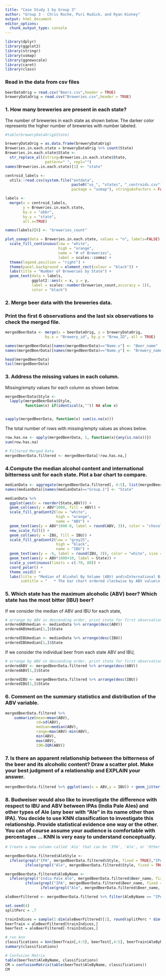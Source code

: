 ```yaml
---
title: "Case Study 1 by Group 3"
author: "Group 3 - Chris Roche, Puri Rudick, and Ryan Kinney"
output: html_document
editor_options: 
  chunk_output_type: console
---
```


```r
library(dplyr)
library(ggplot2)
library(stringr)
library(usmap)
library(ggnewscale)
library(caret)
library(class)
```

### Read in the data from csv files
```r
beerDataOrig = read.csv("Beers.csv",header = TRUE)
breweryDataOrig = read.csv("Breweries.csv",header = TRUE)
```

### 1. How many breweries are present in each state?

The number of breweries in each state as shown below.  The darker color represents the higher number of breweries with number labeled.
```r
#table(breweryDataOrig$State)

breweryDataOrig = as.data.frame(breweryDataOrig)
Breweries.in.each.state = breweryDataOrig %>% count(State)
Breweries.in.each.state$State <- 
  str_replace_all(string=Breweries.in.each.state$State, 
                  pattern=" ", repl="")
names(Breweries.in.each.state)[1] <- "state"

centroid_labels <- 
  utils::read.csv(system.file("extdata",
                              paste0("us_", "states", "_centroids.csv"), 
                              package = "usmap"), stringsAsFactors = FALSE)

labels <- 
  merge(x = centroid_labels, 
        y = Breweries.in.each.state, 
        by.x = "abbr", 
        by.y = "state", 
        all.x=TRUE)

names(labels)[6] <- "breweries_count"

plot_usmap(data = Breweries.in.each.state, values = "n", labels=FALSE) + 
  scale_fill_continuous(low = "white", 
                        high = "orange", 
                        name = "# of Breweries", 
                        label = scales::comma) + 
  theme(legend.position = "right") + 
  theme(panel.background = element_rect(colour = "black")) + 
  labs(title = "Number of Breweries by State") + 
  geom_text(data = labels, 
            ggplot2::aes(x = x, y = y, 
            label = scales::number(breweries_count,accuracy = 1)),
            color = "black")
```

### 2. Merge beer data with the breweries data.
### Print the first 6 observations and the last six observations to check the merged file.
```r
mergedBeerData <- merge(x = beerDataOrig, y = breweryDataOrig,
                  by.x = "Brewery_id", by.y = "Brew_ID", all = TRUE)

names(mergedBeerData)[names(mergedBeerData)=="Name.x"] <- "Beer_name"
names(mergedBeerData)[names(mergedBeerData)=="Name.y"] <- "Brewery_name"

head(mergedBeerData)
tail(mergedBeerData)
```

### 3. Address the missing values in each column.

Missing/empty values for each column as shown below.
```r
mergedBeerData$Style <- 
  lapply(mergedBeerData$Style,
         function(x) if(identical(x,"")) NA else x)


sapply(mergedBeerData, function(x) sum(is.na(x)))
```


The total number of rows with missing/empty values as shows below.

```r
row.has.na <- apply(mergedBeerData, 1, function(x){any(is.na(x))})
sum(row.has.na)

# Filtered Merged Data
mergedBeerData.filtered <- mergedBeerData[!row.has.na,]
```

### 4.Compute the median alcohol content and international bitterness unit for each state. Plot a bar chart to compare.
```r
medianData <- aggregate(mergedBeerData.filtered[, 4:5], list(mergedBeerData.filtered$State), median)
names(medianData)[names(medianData)=="Group.1"] <- "State"

medianData %>%
  ggplot(aes(x = reorder(State,ABV))) +
  geom_col(aes(y = ABV*1000, fill = ABV)) +
  scale_fill_gradient2(low = "white", 
                       high = "orange",
                       name = "ABV") +
  geom_text(aes(y = ABV*1000-8, label = round(ABV, 3)), color = "chocolate4", size = 3) +
  new_scale_fill() +
  geom_col(aes(y = -IBU, fill = IBU)) +
  scale_fill_gradient2(low = "grey25", 
                       high = "black",
                       name = "IBU") +
  geom_text(aes(y = -6, label = round(IBU, 3)), color = "white", size = 3) +
  geom_text(aes(y = ABV*1000+10, label = State)) + 
  scale_y_continuous(limits = c(-70, 80)) +
  coord_polar() +
  theme_void() +
  labs(title = "Median of Alcohol By Volume (ABV) and\nInternational Bitterness Units (IBU) for Each State",
       subtitle = "   * The bar chart ordered clockwise by ABV value\n   ** The darker color represents higher value of ABV and IBU")

```

### 5. Which state has the maximum alcoholic (ABV) beer? Which state has the most bitter (IBU) beer?
If we consider the median of ABV and IBU for each state,
```r
# arrange by ABV in descending order, print state for first observation
orderedABVmedian <- medianData %>% arrange(desc(ABV))
orderedABVmedian[1,]$State

orderedIBUmedian <- medianData %>% arrange(desc(IBU))
orderedIBUmedian[1,]$State
```
If we consider the individual beer from each state ABV and IBU,
```r
# arrange by ABV in descending order, print state for first observation
orderedABV <- mergedBeerData.filtered %>% arrange(desc(ABV))
orderedABV[1,]$State

orderedIBU <- mergedBeerData.filtered %>% arrange(desc(IBU))
orderedIBU[1,]$State
```

### 6. Comment on the summary statistics and distribution of the ABV variable.
```r
mergedBeerData.filtered %>%
    summarize(mean=mean(ABV), 
              sd=sd(ABV), 
              median=median(ABV), 
              range=max(ABV)-min(ABV), 
              min(ABV), 
              max(ABV), 
              IQR=IQR(ABV))
```

### 7. Is there an apparent relationship between the bitterness of the beer and its alcoholic content? Draw a scatter plot.  Make your best judgment of a relationship and EXPLAIN your answer.
```r
mergedBeerData.filtered %>% ggplot(aes(x = ABV,y = IBU)) + geom_jitter() + ggtitle("ABV v. IBU") + geom_smooth(method="lm", se=F)
```

### 8. Budweiser would also like to investigate the difference with respect to IBU and ABV between IPAs (India Pale Ales) and other types of Ale (any beer with “Ale” in its name other than IPA).  You decide to use KNN classification to investigate this relationship.  Provide statistical evidence one way or the other. You can of course assume your audience is comfortable with percentages … KNN is very easy to understand conceptually.

```r
# Create a new column called 'Ale' that can be 'IPA', 'Ale', or 'Other'

mergedBeerData.filtered$AleStyle <- 
  ifelse(grepl("IPA", mergedBeerData.filtered$Style, fixed = TRUE),"IPA",
         ifelse(grepl("Ale", mergedBeerData.filtered$Style, fixed = TRUE),"Ale","Other"))

mergedBeerData.filtered$AleByName <- 
  ifelse(grepl("India Pale Ale", mergedBeerData.filtered$Beer_name, fixed = TRUE),"IPA",
         ifelse(grepl("IPA", mergedBeerData.filtered$Beer_name, fixed = TRUE),"IPA",
                ifelse(grepl("Ale", mergedBeerData.filtered$Beer_name, fixed = TRUE),"Ale","Other")))

aleBeerFiltered <- mergedBeerData.filtered %>% filter(AleByName == "IPA" | AleByName == "Ale")

set.seed(4)
splitPerc = .7

trainIndices = sample(1:dim(aleBeerFiltered)[1], round(splitPerc * dim(aleBeerFiltered)[1]))
beerTrain = aleBeerFiltered[trainIndices,]
beerTest = aleBeerFiltered[-trainIndices,]

# run knn
classifications = knn(beerTrain[,4:5], beerTest[,4:5], beerTrain$AleByName, k = 5, prob = TRUE)
summary(classifications)

# Confusion Matrix
table(beerTest$AleByName, classifications)
CM = confusionMatrix(table(beerTest$AleByName, classifications))
CM

```

